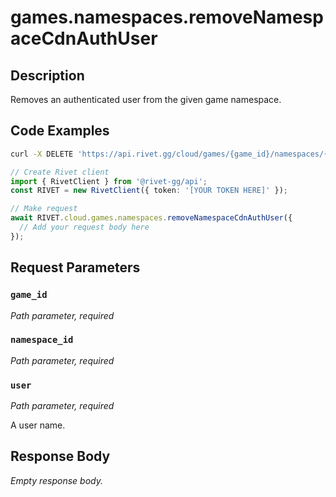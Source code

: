 

# games.namespaces.removeNamespaceCdnAuthUser



## Description

Removes an authenticated user from the given game namespace.


## Code Examples

<CodeGroup title='Request' tag='DELETE' label='https://api.rivet.gg/cloud/games/{game_id}/namespaces/{namespace_id}/auth-user/{user}'>

```bash {{ "title": "cURL" }}
curl -X DELETE 'https://api.rivet.gg/cloud/games/{game_id}/namespaces/{namespace_id}/auth-user/{user}'
```

```ts
// Create Rivet client
import { RivetClient } from '@rivet-gg/api';
const RIVET = new RivetClient({ token: '[YOUR TOKEN HERE]' });

// Make request
await RIVET.cloud.games.namespaces.removeNamespaceCdnAuthUser({
  // Add your request body here
});
```

</CodeGroup>


## Request Parameters


### `game_id`

_Path parameter, required_





### `namespace_id`

_Path parameter, required_





### `user`

_Path parameter, required_


A user name.


## Response Body

_Empty response body._
